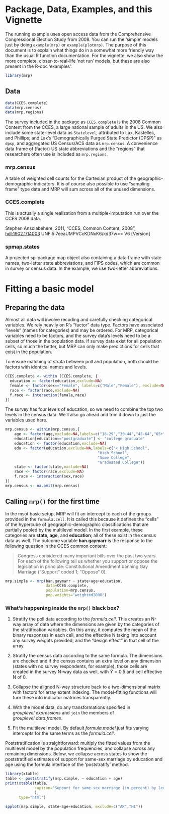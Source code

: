 <!--
%\VignetteEngine{knitr::knitr}
%\VignetteIndexEntry{MRP Primer Reloaded}
-->
<script type="text/javascript" src="http://cdn.mathjax.org/mathjax/latest/MathJax.js?config=TeX-AMS-MML_HTMLorMML"></script>
<script type="text/x-mathjax-config"> MathJax.Hub.Config({ TeX: { equationNumbers: {autoNumber: "all"} } });       
</script>
# Package, Data, Examples, and this Vignette

The running example uses open access data from the Comprehensive Congressional Election Study from 2008. You can run the 'simple' models just by doing `example(mrp)` or `example(plotmrp)`. The purpose of this document is to explain what things do in a somewhat more friendly way than the usual R function documentation. For the vignette, we also show the more complete, closer-to-real-life 'not run' models, but these are also present in the R-doc 'examples'.


```r
library(mrp)
```

## Data

```r
data(CCES.complete)
data(mrp.census)
data(mrp.regions)
```

The survey included in the package as `CCES.complete` is the 2008 Common Content from the CCES, a large national sample of adults in the US. We also include some state-level data as `Statelevel`, attributed to Lax, Kastellec, and Phillips; and Lax's "Demographically Purged State Predictor (DPSP)" as `dpsp`, and aggregated US Census/ACS data as `mrp.census`. A convenience data frame of (factor) US state abbreviations and the "regions" that researchers often use is included as `mrp.regions`. 

### mrp.census

A table of weighted cell counts for the Cartesian product of the geographic-demographic indicators. It is of course also possible to use "sampling frame" type data and MRP will sum across all of the unused dimensions.

### CCES.complete

This is actually a single realization from a multiple-imputation run over the CCES 2008 data. 

Stephen Ansolabehere, 2011, "CCES, Common Content, 2008", <a href="http://hdl.handle.net/1902.1/14003">hdl:1902.1/14003</a> UNF:5:7eeaUMPVCcKDNxK6/kd37w== V6 [Version]

### spmap.states

A projected sp-package map object also containing a data frame with state names, two-letter state abbreviations, and FIPS codes, which are common in survey or census data. In the example, we use two-letter abbreviations.

# Fitting a basic model

## Preparing the data

Almost all data will involve recoding and carefully checking categorical variables. We rely heavily on R's "factor" data type. Factors have associated "levels" (names for categories) and may be ordered. For MRP, categorical variables need to be factors, and the survey data's levels need to be a subset of those in the population data. If survey data exist for all population cells, so much the better, but MRP can only make predictions for cells that exist in the population.

To ensure matching of strata between poll and population, both should be factors with identical names and levels.
```r
CCES.complete <- within (CCES.complete, {
  education <- factor(education,exclude=NA)
  female <- factor(sex=="Female", labels=c("Male","Female"), exclude=NA)
  race <- factor(race,exclude=NA)
  f.race <- interaction(female,race)
})
```
The survey has four levels of education, so we need to combine
the top two levels in the census data. We'll also go ahead
and trim it down to just the variables used here.
```r

mrp.census <- within(mrp.census,{
    age <- factor(age,exclude=NA,labels=c("18-29","30-44","45-64","65+"))
    education[education=="postgraduate"] <- "college graduate"
    education <- factor(education,exclude=NA)
    edu <- factor(education,exclude=NA,labels=c("< High School",
                                         "High School",
                                         "Some College",
                                         "Graduated College"))
    state <- factor(state,exclude=NA)
    race <- factor(race,exclude=NA)
    f.race <- interaction(sex,race)
})
mrp.census <- na.omit(mrp.census)
```

## Calling `mrp()` for the first time

In the msot basic setup, MRP will fit an intercept to each of the groups provided in the `formula.cell`. It is called this because it defines the "cells" of the hypercube of geographic-demographic classifications that are partially pooled by the multilevel model. In the first example, these categories are **state, age,** and **education**; all of these exist in the census data as well. The outcome variable **ban.gaymarr** is the response to the following question in the CCES common content:

> Congress considered many important bills over the past two years. For each of the following tell us whether you support or oppose the legislation in principle: Constitutional Amendment banning Gay Marriage ("Support" coded 1; "Oppose" 0).

```r
mrp.simple <- mrp(ban.gaymarr ~ state+age+education, 
                  data=CCES.complete,
                  population=mrp.census,
                  pop.weights="weighted2008")
```
### What's happening inside the `mrp()` black box? 

1. Stratify the poll data according to the *formula.cell*. This creates an N-way array of data where the dimensions are given by the categories of the stratification variables. On this array, it computes the mean of the binary responses in each cell, and the effective N taking into account any survey weights provided, and the “design effect” in that cell of the array. 

1. Stratify the census data according to the same formula. The dimensions are checked and if the census contains an extra level on any dimension (states with no survey respondents, for example), those cells are created in the survey N-way data as well, with $\bar{Y}=0.5$ and cell effective N of 0. 

1. Collapse the aligned N-way structure back to a two-dimensional matrix with factors for array extent indexing. The model-fitting functions will turn these into indicator matrices transparently.

1. With the model data, do any transformations specified in *grouplevel.expressions* and `join` the members of *grouplevel.data.frames*.

1. Fit the multilevel model. By default *formula.model* just fits varying intercepts for the same terms as the *formula.cell*.

Poststratification is straightforward: multiply the fitted values from the multilevel model by the population frequencies, and collapse across any remaining dimensions. Below, we collapse across states to show the poststratified estimates of support for same-sex marriage by education and age using the formula interface of the ‘poststratify’ method.

```r
library(xtable)
table <- poststratify(mrp.simple, ~ education + age)
print(xtable(table,
             caption="Support for same-sex marriage (in percent) by level of education and age cohort. Simple model poststratified results."
             ), 
      type="html")
```

```r
spplot(mrp.simple, state~age+education, exclude=c("AK","HI"))
```